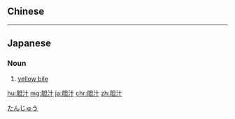 {{also|膽汁}}
==Chinese==
{{zh-see|膽汁}}

----

==Japanese==
{{ja-kanjitab|たん|じゅう|yomi=o}}

===Noun===
{{ja-noun|たんじゅう|kyu=膽汁}}

# {{lb|ja|medicine|sort=たんじゅう}} [[yellow bile]]

[[Category:ja:Bodily fluids|たんじゅう]]

[[hu:胆汁]]
[[mg:胆汁]]
[[ja:胆汁]]
[[chr:胆汁]]
[[zh:胆汁]]
